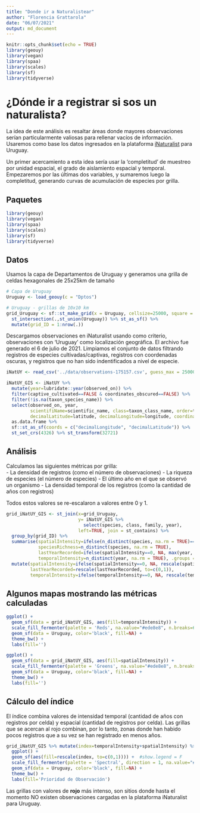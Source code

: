 ```yaml
---
title: "Donde ir a Naturalistear"
author: "Florencia Grattarola"
date: "06/07/2021"
output: md_document
---
```


```r
knitr::opts_chunk$set(echo = TRUE)
library(geouy)
library(vegan)
library(spaa)
library(scales)
library(sf)
library(tidyverse)
```

# ¿Dónde ir a registrar si sos un naturalista? 

La idea de este análisis es resaltar áreas donde mayores observaciones serían particularmente valiosas para rellenar vacíos de información.
Usaremos como base los datos ingresados en la plataforma [iNaturalist](inaturalist.org) para Uruguay.

Un primer acercamiento a esta idea sería usar la ‘completitud’ de muestreo por unidad espacial, el grado de aislamiento espacial y temporal. 
Empezaremos por las últimas dos variables, y sumaremos luego la completitud, generando curvas de acumulación de especies por grilla.


## Paquetes

```r
library(geouy)
library(vegan)
library(spaa)
library(scales)
library(sf)
library(tidyverse)
```

## Datos

Usamos la capa de Departamentos de Uruguay y generamos una grilla de celdas hexagonales de 25x25km de tamaño

```r
# Capa de Uruguay
Uruguay <- load_geouy(c = "Dptos")

# Uruguay - grillas de 10x10 km
grid_Uruguay <- sf::st_make_grid(x = Uruguay, cellsize=25000, square = F)  %>% 
  st_intersection(.,st_union(Uruguay)) %>% st_as_sf() %>% 
  mutate(grid_ID = 1:nrow(.))
```


Descargamos observaciones en iNaturalist usando como criterio, observaciones con 'Uruguay' como localización geográfica. El archivo fue generado el 6 de julio de 2021. 
Limpiamos el conjunto de datos filtrando registros de especies cultivadas/captivas, registros con coordenadas oscuras, y registros que no han sido indentificados a nivel de especie.
``` r
iNatUY <- read_csv('../data/observations-175157.csv', guess_max = 25000)
```

``` r
iNatUY_GIS <- iNatUY %>% 
  mutate(year=lubridate::year(observed_on)) %>% 
  filter(captive_cultivated==FALSE & coordinates_obscured==FALSE) %>% 
  filter(!is.na(taxon_species_name)) %>% 
  select(observed_on, year,
         scientifiName=scientific_name, class=taxon_class_name, order=taxon_order_name, family=taxon_family_name, genus=taxon_genus_name, species=taxon_species_name,
         decimalLatitude=latitude, decimalLongitude=longitude, coordinatePrecision=positional_accuracy, public_positional_accuracy, iconic_taxon_name) %>% 
  as.data.frame %>% 
  sf::st_as_sf(coords = c("decimalLongitude", "decimalLatitude")) %>% 
  st_set_crs(4326) %>% st_transform(32721)
```

## Análisis

Calculamos las siguientes métricas por grilla:  
  - La densidad de registros (como el número de observaciones)
  - La riqueza de especies (el número de especies)
  - El último año en el que se observó un organismo
  - La densidad temporal de los registros (como la cantidad de años con registros)

Todos estos valores se re-escalaron a valores entre 0 y 1.


```r
grid_iNatUY_GIS <- st_join(x=grid_Uruguay,
                           y= iNatUY_GIS %>%
                             select(species, class, family, year),
                           left=TRUE, join = st_contains) %>%
  group_by(grid_ID) %>%
  summarise(spatialIntensity=ifelse(n_distinct(species, na.rm = TRUE)==0, 0, n()),
            speciesRichness=n_distinct(species, na.rm = TRUE), 
            lastYearRecorded=ifelse(spatialIntensity==0, NA, max(year, na.rm = TRUE)),
            temporalIntensity=n_distinct(year, na.rm = TRUE), .groups = 'drop') %>% 
  mutate(spatialIntensity=ifelse(spatialIntensity==0, NA, rescale(spatialIntensity, to=c(0,1))),
         lastYearRecorded=rescale(lastYearRecorded, to=c(0,1)),
         temporalIntensity=ifelse(temporalIntensity==0, NA, rescale(temporalIntensity, to=c(0,1))))
```

## Algunos mapas mostrando las métricas calculadas

``` r
ggplot() + 
  geom_sf(data = grid_iNatUY_GIS, aes(fill=temporalIntensity)) +
  scale_fill_fermenter(palette = 'Reds', na.value="#ede8e8", n.breaks=6) +
  geom_sf(data = Uruguay, color='black', fill=NA) +
  theme_bw() +
  labs(fill='')

```

``` r
ggplot() + 
  geom_sf(data = grid_iNatUY_GIS, aes(fill=spatialIntensity)) +
  scale_fill_fermenter(palette = 'Greens', na.value="#ede8e8", n.breaks=6) +
  geom_sf(data = Uruguay, color='black', fill=NA) +
  theme_bw() +
  labs(fill='')
```

## Cálculo del índice

El índice combina valores de intensidad temporal (cantidad de años con registros por celda) y espacial (cantidad de registros por celda).
Las grillas que se acercan al rojo combinan, por lo tanto, zonas donde han habido pocos registros que a su vez se han registrado en menos años. 

```r
grid_iNatUY_GIS %>% mutate(index=temporalIntensity+spatialIntensity) %>% 
  ggplot() +
  geom_sf(aes(fill=rescale(index, to=c(0,1)))) +  #show.legend = F
  scale_fill_fermenter(palette = 'Spectral', direction = 1, na.value="#79002d", n.breaks=8) +
  geom_sf(data = Uruguay, color='black', fill=NA) +
  theme_bw() +
  labs(fill='Prioridad de Observación')
```

Las grillas con valores de **rojo** más intenso, son sitios donde hasta el momento NO existen observaciones cargadas en la plataforma iNaturalist para Uruguay.
